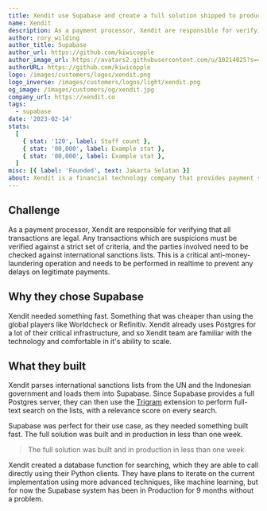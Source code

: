 ```yaml
---
title: Xendit use Supabase and create a full solution shipped to production in less than one week.
name: Xendit
description: As a payment processor, Xendit are responsible for verifying that all transactions are legal.
author: rory_wilding
author_title: Supabase
author_url: https://github.com/kiwicopple
author_image_url: https://avatars2.githubusercontent.com/u/10214025?s=400&u=c6775be2ae667e2acae3ccd347fed62bb3f5b3e7&v=4
authorURL: https://github.com/kiwicopple
logo: /images/customers/logos/xendit.png
logo_inverse: /images/customers/logos/light/xendit.png
og_image: /images/customers/og/xendit.jpg
company_url: https://xendit.co
tags:
  - supabase
date: '2023-02-14'
stats:
  [
    { stat: '120', label: Staff count },
    { stat: '00,000', label: Example stat },
    { stat: '00,000', label: Example stat },
  ]
misc: [{ label: 'Founded', text: Jakarta Selatan }]
about: Xendit is a financial technology company that provides payment solutions and simplifies the payment process for businesses in Indonesia, the Philippines, and Southeast Asia, from SMEs and e-commerce startups to large enterprises.
---
```


## Challenge

As a payment processor, Xendit are responsible for verifying that all transactions are legal. Any transactions which are suspicions must be verified against a strict set of criteria, and the parties involved need to be checked against international sanctions lists. This is a critical anti-money-laundering operation and needs to be performed in realtime to prevent any delays on legitimate payments.

## Why they chose Supabase

Xendit needed something fast. Something that was cheaper than using the global players like Worldcheck or Refinitiv. Xendit already uses Postgres for a lot of their critical infrastructure, and so Xendit team are familiar with the technology and comfortable in it's ability to scale.

## What they built

Xendit parses international sanctions lists from the UN and the Indonesian government and loads them into Supabase. Since Supabase provides a full Postgres server, they can then use the [Trigram](https://www.postgresql.org/docs/current/pgtrgm.html) extension to perform full-text search on the lists, with a relevance score on every search.

Supabase was perfect for their use case, as they needed something built fast. The full solution was built and in production in less than one week.

> The full solution was built and in production in less than one week.

Xendit created a database function for searching, which they are able to call directly using their Python clients. They have plans to iterate on the current implementation using more advanced techniques, like machine learning, but for now the Supabase system has been in Production for 9 months without a problem.
